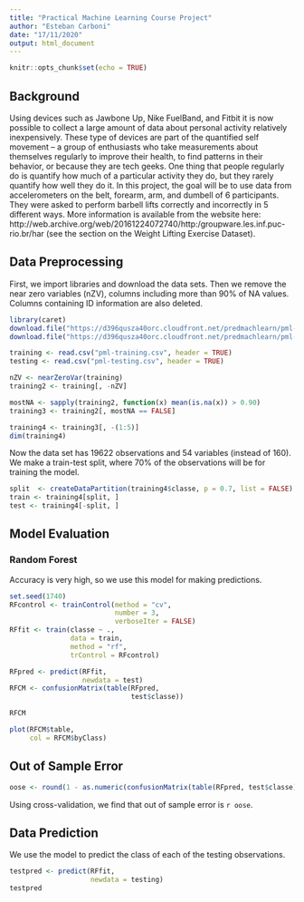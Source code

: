 ---
title: "Practical Machine Learning Course Project"
author: "Esteban Carboni"
date: "17/11/2020"
output: html_document
---

```{r setup, include=FALSE}
knitr::opts_chunk$set(echo = TRUE)
```

## Background
Using devices such as Jawbone Up, Nike FuelBand, and Fitbit it is now possible to collect a large amount of data about personal activity relatively inexpensively. These type of devices are part of the quantified self movement – a group of enthusiasts who take measurements about themselves regularly to improve their health, to find patterns in their behavior, or because they are tech geeks. One thing that people regularly do is quantify how much of a particular activity they do, but they rarely quantify how well they do it. 
In this project, the goal will be to use data from accelerometers on the belt, forearm, arm, and dumbell of 6 participants. They were asked to perform barbell lifts correctly and incorrectly in 5 different ways. More information is available from the website here: http://web.archive.org/web/20161224072740/http:/groupware.les.inf.puc-rio.br/har (see the section on the Weight Lifting Exercise Dataset).

## Data Preprocessing
First, we import libraries and download the data sets. Then we remove the near zero variables (nZV), columns including more than 90% of NA values. Columns containing ID information are also deleted. 
```{r}
library(caret)
download.file("https://d396qusza40orc.cloudfront.net/predmachlearn/pml-training.csv", destfile = "pml-training.csv")
download.file("https://d396qusza40orc.cloudfront.net/predmachlearn/pml-testing.csv", destfile = "pml-testing.csv")

training <- read.csv("pml-training.csv", header = TRUE)
testing <- read.csv("pml-testing.csv", header = TRUE)

nZV <- nearZeroVar(training)
training2 <- training[, -nZV]

mostNA <- sapply(training2, function(x) mean(is.na(x)) > 0.90)
training3 <- training2[, mostNA == FALSE]

training4 <- training3[, -(1:5)]
dim(training4)
```

Now the data set has 19622 observations and 54 variables (instead of 160). We make a train-test split, where 70% of the observations will be for training the model.
```{r}
split  <- createDataPartition(training4$classe, p = 0.7, list = FALSE)
train <- training4[split, ]
test <- training4[-split, ]
```

## Model Evaluation

### Random Forest
Accuracy is very high, so we use this model for making predictions.
```{r}
set.seed(1740)
RFcontrol <- trainControl(method = "cv",
                          number = 3, 
                          verboseIter = FALSE)
RFfit <- train(classe ~ ., 
               data = train, 
               method = "rf", 
               trControl = RFcontrol)

RFpred <- predict(RFfit, 
                  newdata = test)
RFCM <- confusionMatrix(table(RFpred,
                              test$classe))

RFCM

plot(RFCM$table, 
     col = RFCM$byClass)
```

## Out of Sample Error
```{r}
oose <- round(1 - as.numeric(confusionMatrix(table(RFpred, test$classe))$overall[1]), digits = 4)
```
Using cross-validation, we find that out of sample error is `r oose`.

## Data Prediction
We use the model to predict the class of each of the testing observations. 
```{r}
testpred <- predict(RFfit, 
                    newdata = testing)
testpred
```